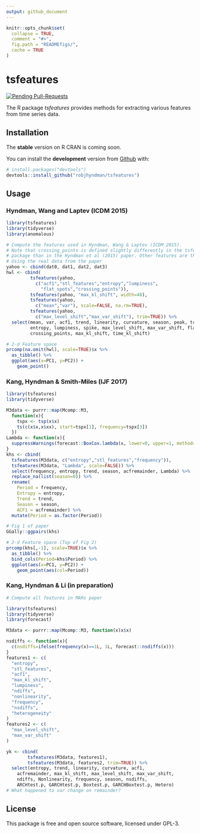 ```yaml
---
output: github_document
---
```


<!-- README.md is generated from README.Rmd. Please edit that file -->

```r
knitr::opts_chunk$set(
  collapse = TRUE,
  comment = "#>",
  fig.path = "READMEfigs/",
  cache = TRUE
)
```

# tsfeatures

[![Pending Pull-Requests](http://githubbadges.herokuapp.com/robjhyndman/tsfeatures/pulls.svg?style=flat)](https://github.com/robjhyndman/tsfeatures/pulls)

The R package *tsfeatures* provides methods for extracting various features from time series data.

## Installation

The **stable** version on R CRAN is coming soon.

You can install the **development** version from [Github](https://github.com/robjhyndman/tsfeatures) with:

```r
# install.packages("devtools")
devtools::install_github("robjhyndman/tsfeatures")
```

## Usage

### Hyndman, Wang and Laptev (ICDM 2015)

```r
library(tsfeatures)
library(tidyverse)
library(anomalous)

# Compute the features used in Hyndman, Wang & Laptev (ICDM 2015).
# Note that crossing_points is defined slightly differently in the tsfeatures
# package than in the Hyndman et al (2015) paper. Other features are the same.
# Using the real data from the paper
yahoo <- cbind(dat0, dat1, dat2, dat3)
hwl <- cbind(
         tsfeatures(yahoo,
           c("acf1","stl_features","entropy","lumpiness",
             "flat_spots","crossing_points")),
         tsfeatures(yahoo, "max_kl_shift", width=48),
         tsfeatures(yahoo,
           c("mean","var"), scale=FALSE, na.rm=TRUE),
         tsfeatures(yahoo,
           c("max_level_shift","max_var_shift"), trim=TRUE)) %>%
  select(mean, var, acf1, trend, linearity, curvature, season, peak, trough,
         entropy, lumpiness, spike, max_level_shift, max_var_shift, flat_spots,
         crossing_points, max_kl_shift, time_kl_shift)
```

```r
# 2-d Feature space
prcomp(na.omit(hwl), scale=TRUE)$x %>% 
  as_tibble() %>%
  ggplot(aes(x=PC1, y=PC2)) +
    geom_point()
```

### Kang, Hyndman & Smith-Miles (IJF 2017)

```r
library(tsfeatures)
library(tidyverse)

M3data <- purrr::map(Mcomp::M3, 
  function(x){
    tspx <- tsp(x$x)
    ts(c(x$x,x$xx), start=tspx[1], frequency=tspx[3])
  })
Lambda <- function(x){
  suppressWarnings(forecast::BoxCox.lambda(x, lower=0, upper=1, method='loglik'))
}
khs <- cbind(
  tsfeatures(M3data, c("entropy","stl_features","frequency")),
  tsfeatures(M3data, "Lambda", scale=FALSE)) %>% 
  select(frequency, entropy, trend, season, acfremainder, Lambda) %>%
  replace_na(list(season=0)) %>%
  rename(
    Period = frequency,
    Entropy = entropy,
    Trend = trend,
    Season = season,
    ACF1 = acfremainder) %>%
  mutate(Period = as.factor(Period))
```

```r
# Fig 1 of paper
GGally::ggpairs(khs)

# 2-d Feature space (Top of Fig 2)
prcomp(khs[,-1], scale=TRUE)$x %>%
  as_tibble() %>%
  bind_cols(Period=khs$Period) %>%
  ggplot(aes(x=PC1, y=PC2)) +
    geom_point(aes(col=Period))
```

### Kang, Hyndman & Li (in preparation)

```r
# Compute all features in MARs paper

library(tsfeatures)
library(tidyverse)
library(forecast)

M3data <- purrr::map(Mcomp::M3, function(x)x$x)

nsdiffs <- function(x){
  c(nsdiffs=ifelse(frequency(x)==1L, 1L, forecast::nsdiffs(x)))
}
features1 <- c(
  "entropy",
  "stl_features",
  "acf1",
  "max_kl_shift",
  "lumpiness",
  "ndiffs",
  "nonlinearity",
  "frequency",
  "nsdiffs",
  "heterogeneity"
)
features2 <- c(  
  "max_level_shift",
  "max_var_shift"
)

yk <- cbind(
        tsfeatures(M3data, features1),
        tsfeatures(M3data, features2, trim=TRUE)) %>% 
  select(entropy, trend, linearity, curvature, acf1,
    acfremainder, max_kl_shift, max_level_shift, max_var_shift, 
    ndiffs, Nonlinearity, frequency, season, nsdiffs,
    ARCHtest.p, GARCHtest.p, Boxtest.p, GARCHBoxtest.p, Hetero)
# What happened to var change on remainder?
```

## License

This package is free and open source software, licensed under GPL-3.
